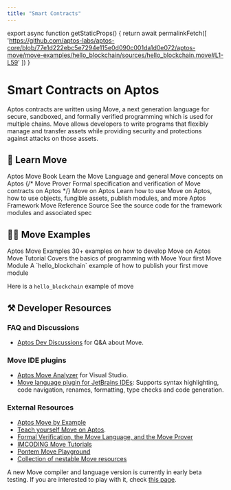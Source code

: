 ```yaml
---
title: "Smart Contracts"
---
```



export async function getStaticProps() {
  return await permalinkFetch([
    'https://github.com/aptos-labs/aptos-core/blob/77e1d222ebc5e7294e115e0d090c001da1d0e072/aptos-move/move-examples/hello_blockchain/sources/hello_blockchain.move#L1-L59'
  ])
}

# Smart Contracts on Aptos

Aptos contracts are written using Move, a next generation language for secure, sandboxed, and formally verified programming which is used for multiple chains. 
Move allows developers to write programs that flexibly manage and transfer assets while providing security and protections against attacks on those assets.

## 📖 Learn Move

<Cards>
  <Card href="smart-contracts/book">
    <Card.Title>Aptos Move Book</Card.Title>
    <Card.Description>Learn the Move Language and general Move concepts on Aptos</Card.Description>
  </Card>
  {/* <Card href="smart-contracts/prover">
    <Card.Title>Move Prover</Card.Title>
    <Card.Description>Formal specification and verification of Move contracts on Aptos</Card.Description>
  </Card> */}
  <Card href="guides/first-move-module">
    <Card.Title>Move on Aptos</Card.Title>
    <Card.Description>Learn how to use Move on Aptos, how to use objects, fungible assets, publish modules, and more</Card.Description>
  </Card>
  <Card href="https://github.com/aptos-labs/aptos-core/tree/main/aptos-move/framework/aptos-framework/sources">
    <Card.Title linkType="external">Aptos Framework Move Reference Source</Card.Title>
    <Card.Description>See the source code for the framework modules and associated spec</Card.Description>
  </Card>
</Cards>

## 👨‍💻 Move Examples

<Cards>
  <Card href="https://github.com/aptos-labs/aptos-core/tree/main/aptos-move/move-examples">
    <Card.Title linkType="external">Aptos Move Examples</Card.Title>
    <Card.Description>30+ examples on how to develop Move on Aptos</Card.Description>
  </Card>
  <Card href="https://github.com/aptos-labs/aptos-core/tree/main/aptos-move/move-examples/move-tutorial">
    <Card.Title linkType="external">Move Tutorial</Card.Title>
    <Card.Description>Covers the basics of programming with Move</Card.Description>
  </Card>
  <Card href="guides/first-move-module">
    <Card.Title>Your first Move Module</Card.Title>
    <Card.Description>A `hello_blockchain` example of how to publish your first move module</Card.Description>
  </Card>
</Cards>

Here is a `hello_blockchain` example of move

<RemoteCodeblock 
  permalink="https://github.com/aptos-labs/aptos-core/blob/77e1d222ebc5e7294e115e0d090c001da1d0e072/aptos-move/move-examples/hello_blockchain/sources/hello_blockchain.move#L1-L59" 
/>

## ⚒️ Developer Resources

### FAQ and Discussions

- [Aptos Dev Discussions](https://github.com/aptos-labs/aptos-developer-discussions/discussions) for Q&A about Move.

### Move IDE plugins

- [Aptos Move Analyzer](https://marketplace.visualstudio.com/items?itemName=MoveBit.aptos-move-analyzer) for Visual Studio.
- [Move language plugin for JetBrains IDEs](https://plugins.jetbrains.com/plugin/14721-move-language): Supports syntax highlighting, code navigation, renames, formatting, type checks and code generation.

### External Resources

- [Aptos Move by Example](https://move-developers-dao.gitbook.io/aptos-move-by-example)
- [Teach yourself Move on Aptos](https://github.com/econia-labs/teach-yourself-move).
- [Formal Verification, the Move Language, and the Move Prover](https://www.certik.com/resources/blog/2wSOZ3mC55AB6CYol6Q2rP-formal-verification-the-move-language-and-the-move-prover)
- [IMCODING Move Tutorials](https://www.imcoding.online/tutorials?tag=Aptos)
- [Pontem Move Playground](https://playground.pontem.network/)
- [Collection of nestable Move resources](https://github.com/taoheorg/taohe)

A new Move compiler and language version is currently in early beta testing. If you are interested to play with it, check [this page](smart-contracts/compiler_v2.mdx).
